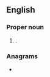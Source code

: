 ==English==
{{wikipedia}}

===Proper noun===
{{en-proper noun}}

# {{place|en|province|c/Indonesia}}.

===Anagrams===
* {{anagrams|en|a=airu|-uria|IARU|auri-}}